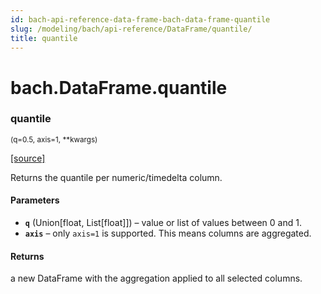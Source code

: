 ```yaml
---
id: bach-api-reference-data-frame-bach-data-frame-quantile
slug: /modeling/bach/api-reference/DataFrame/quantile/
title: quantile
---
```


# bach.DataFrame.quantile

<div className="method">

### <span className="name">quantile</span>

<small className="parameter-list">(<span className="parameter" id="q">q=0.5</span>, <span className="parameter" id="axis">axis=1</span>, <span className="parameter" id="**">\*\*kwargs</span>)</small>


&#8203;<span className="view-source">[[source]](https://github.com/objectiv/objectiv-analytics/blob/main/bach/bach/dataframe.py)</span>

<div className="content">

Returns the quantile per numeric/timedelta column.


#### Parameters

* **`q`** (Union[float, List[float]]) – value or list of values between 0 and 1.
* **`axis`** – only `axis=1` is supported. This means columns are aggregated.



#### Returns

a new DataFrame with the aggregation applied to all selected columns.



</div>


</div>
